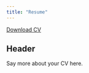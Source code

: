 ```yaml
---
title: "Resume"
---
```


<a href="Resume.pdf#" class="download" title="Download CV as PDF">Download CV</a>			

## Header

Say more about your CV here.